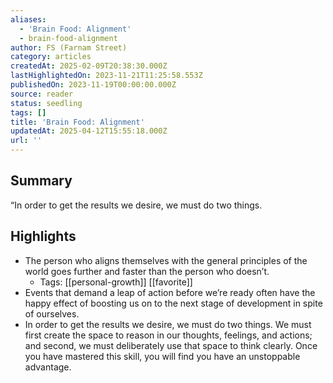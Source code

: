 ```yaml
---
aliases:
  - 'Brain Food: Alignment'
  - brain-food-alignment
author: FS (Farnam Street)
category: articles
createdAt: 2025-02-09T20:38:30.000Z
lastHighlightedOn: 2023-11-21T11:25:58.553Z
publishedOn: 2023-11-19T00:00:00.000Z
source: reader
status: seedling
tags: []
title: 'Brain Food: Alignment'
updatedAt: 2025-04-12T15:55:18.000Z
url: ''
---
```

## Summary

“In order to get the results we desire, we must do two things.

## Highlights

- The person who aligns themselves with the general principles of the world goes further and faster than the person who doesn’t.
    - Tags: [[personal-growth]] [[favorite]]
- Events that demand a leap of action before we’re ready often have the happy effect of boosting us on to the next stage of development in spite of ourselves.
- In order to get the results we desire, we must do two things. We must first create the space to reason in our thoughts, feelings, and actions; and second, we must deliberately use that space to think clearly. Once you have mastered this skill, you will find you have an unstoppable advantage.
